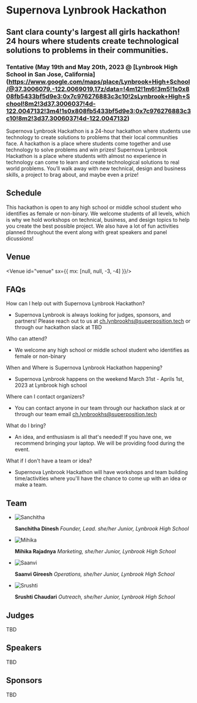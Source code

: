 
<Banner>

# Supernova Lynbrook Hackathon

## Sant clara county's largest all girls hackathon! 24 hours where students create technological solutions to problems in their communities.

### Tentative (May 19th and May 20th, 2023 @ [Lynbrook High School in San Jose, California] (https://www.google.com/maps/place/Lynbrook+High+School/@37.3006079,-122.0069019,17z/data=!4m12!1m6!3m5!1s0x808fb5433bf5d9e3:0x7c976276883c3c10!2sLynbrook+High+School!8m2!3d37.3006037!4d-122.0047132!3m4!1s0x808fb5433bf5d9e3:0x7c976276883c3c10!8m2!3d37.3006037!4d-122.0047132)
</Banner>


<Gallery>
<Photo showAlt alt="Students at Supernova hackathon workshop" src="https://cdn.glitch.global/802b43f3-c1b5-4932-9180-30a8d74c1804/hackathon-working.jpg?v=1673859729674" />
Supernova Lynbrook Hackathon is a 24-hour hackathon where students use technology to create solutions to problems that their local communities face. A hackathon is a place where students come together and use technology to solve problems and win prizes!

<Photo showAlt alt="Students workshop  at Supernova hackathon" src="https://cdn.glitch.global/802b43f3-c1b5-4932-9180-30a8d74c1804/workshops.jpg?v=1673859749734"/>
Supernova Lynbrook Hackathon is a place where students with almost no experience in technology can come to learn and create technological solutions to real world problems. You’ll walk away with new technical, design and business skills, a project to brag about, and maybe even a prize!

</Gallery>

<Container>

## Schedule
This hackathon is open to any high school or middle school student who identifies as female or non-binary. We welcome students of all levels, which is why we hold workshops on technical, business, and design topics to help you create the best possible project. We also have a lot of fun activities planned throughout the event along with great speakers and panel dicussions!
<Schedule id="scheduleLynbrook" showAlt alt="Supernova Lynbrook Schedule" src="https://cdn.glitch.global/802b43f3-c1b5-4932-9180-30a8d74c1804/Screenshot%202023-02-19%20at%2011.18.29%20AM.png?v=1676834330685"/>


## Venue
<Venue id="venue" sx={{ mx: [null, null, -3, -4] }}/>

## FAQs
<List id="faq">

How can I help out with Supernova Lynbrook Hackathon?
- Supernova Lynbrook is always looking for judges, sponsors, and partners! Please reach out to us at ch.lynbrookhs@superposition.tech or through our hackathon slack at TBD

Who can attend? 
 - We welcome any high school or middle school student who identifies as female or non-binary
 
When and Where is Supernova Lynbrook Hackathon happening?
- Supernova Lynbrook happens on the weekend March 31st - Aprils 1st, 2023 at Lynbrook high school

Where can I contact organizers?
- You can contact anyone in our team through our hackathon slack at or through our team email ch.lynbrookhs@superposition.tech
    
What do I bring?
- An idea, and enthusiasm is all that's needed! If you have one, we recommend bringing your laptop. We will be providing food during the event.

What if I don't have a team or idea?
- Supernova Lynbrook Hackathon will have workshops and team building time/activities where you'll have the chance to come up with an idea or make a team.
      
</List>


## Team

<Team>

- ![Sanchitha](https://cdn.glitch.global/802b43f3-c1b5-4932-9180-30a8d74c1804/Sanchitha2.jpg?v=1674458277201)

  **Sanchitha Dinesh** _Founder, Lead. she/her_ _Junior, Lynbrook High School_

- ![Mihika](https://cdn.glitch.global/802b43f3-c1b5-4932-9180-30a8d74c1804/PNG%20image.jpeg?v=1675026018215)

  **Mihika Rajadnya** _Marketing, she/her_ _Junior, Lynbrook High School_
  
- ![Saanvi](https://cdn.glitch.global/802b43f3-c1b5-4932-9180-30a8d74c1804/Saanvi.image.jpeg?v=1675059538715)

  **Saanvi Gireesh** _Operations, she/her_ _Junior, Lynbrook High School_

- ![Srushti](https://cdn.glitch.com/0ac33e0f-67fc-4d7d-bb15-8c3456d17607%2Favatar.jpg?v=1574437099302)

  **Srushti Chaudari** _Outreach, she/her_ _Junior, Lynbrook High School_

</Team>

## Judges
TBD

<Team>

</Team>

## Speakers
TBD

<Team>

</Team>

## Sponsors
TBD

<Sponsors />

</Container>